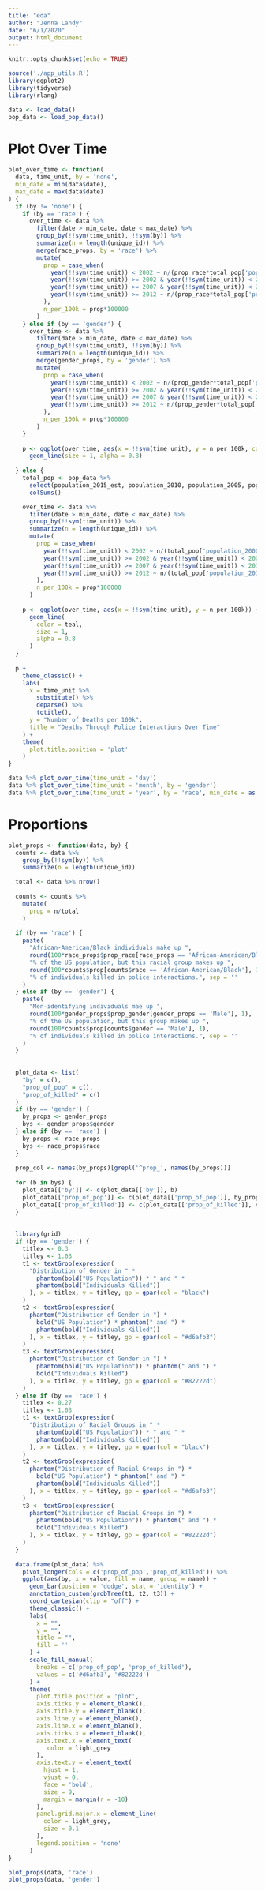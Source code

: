 ```yaml
---
title: "eda"
author: "Jenna Landy"
date: "6/1/2020"
output: html_document
---
```


```r
knitr::opts_chunk$set(echo = TRUE)
```

```r
source('./app_utils.R')
library(ggplot2)
library(tidyverse)
library(rlang)

data <- load_data()
pop_data <- load_pop_data()
```

# Plot Over Time
```r
plot_over_time <- function(
  data, time_unit, by = 'none',
  min_date = min(data$date),
  max_date = max(data$date)
) {
  if (by != 'none') {
    if (by == 'race') {
      over_time <- data %>%
        filter(date > min_date, date < max_date) %>%
        group_by(!!sym(time_unit), !!sym(by)) %>%
        summarize(n = length(unique_id)) %>%
        merge(race_props, by = 'race') %>%
        mutate(
          prop = case_when(
            year(!!sym(time_unit)) < 2002 ~ n/(prop_race*total_pop['population_2000']),
            year(!!sym(time_unit)) >= 2002 & year(!!sym(time_unit)) < 2007 ~ n/(prop_race*total_pop['population_2005']),
            year(!!sym(time_unit)) >= 2007 & year(!!sym(time_unit)) < 2012 ~ n/(prop_race*total_pop['population_2010']),
            year(!!sym(time_unit)) >= 2012 ~ n/(prop_race*total_pop['population_2015_est'])
          ),
          n_per_100k = prop*100000
        )
    } else if (by == 'gender') {
      over_time <- data %>%
        filter(date > min_date, date < max_date) %>%
        group_by(!!sym(time_unit), !!sym(by)) %>%
        summarize(n = length(unique_id)) %>%
        merge(gender_props, by = 'gender') %>%
        mutate(
          prop = case_when(
            year(!!sym(time_unit)) < 2002 ~ n/(prop_gender*total_pop['population_2000']),
            year(!!sym(time_unit)) >= 2002 & year(!!sym(time_unit)) < 2007 ~ n/(prop_gender*total_pop['population_2005']),
            year(!!sym(time_unit)) >= 2007 & year(!!sym(time_unit)) < 2012 ~ n/(prop_gender*total_pop['population_2010']),
            year(!!sym(time_unit)) >= 2012 ~ n/(prop_gender*total_pop['population_2015_est'])
          ),
          n_per_100k = prop*100000
        )
    }
    
    p <- ggplot(over_time, aes(x = !!sym(time_unit), y = n_per_100k, color = !!sym(by))) +
      geom_line(size = 1, alpha = 0.8) 
    
  } else {
    total_pop <- pop_data %>%
      select(population_2015_est, population_2010, population_2005, population_2000) %>%
      colSums()

    over_time <- data %>%
      filter(date > min_date, date < max_date) %>%
      group_by(!!sym(time_unit)) %>%
      summarize(n = length(unique_id)) %>%
      mutate(
        prop = case_when(
          year(!!sym(time_unit)) < 2002 ~ n/(total_pop['population_2000']),
          year(!!sym(time_unit)) >= 2002 & year(!!sym(time_unit)) < 2007 ~ n/(total_pop['population_2005']),
          year(!!sym(time_unit)) >= 2007 & year(!!sym(time_unit)) < 2012 ~ n/(total_pop['population_2010']),
          year(!!sym(time_unit)) >= 2012 ~ n/(total_pop['population_2015_est'])
        ),
        n_per_100k = prop*100000
      )
    
    p <- ggplot(over_time, aes(x = !!sym(time_unit), y = n_per_100k)) +
      geom_line(
        color = teal,
        size = 1,
        alpha = 0.8
      ) 
  }
  
  p +
    theme_classic() +
    labs(
      x = time_unit %>% 
        substitute() %>% 
        deparse() %>% 
        totitle(),
      y = "Number of Deaths per 100k",
      title = "Deaths Through Police Interactions Over Time"
    ) +
    theme(
      plot.title.position = 'plot'
    )
}

data %>% plot_over_time(time_unit = 'day')
data %>% plot_over_time(time_unit = 'month', by = 'gender')
data %>% plot_over_time(time_unit = 'year', by = 'race', min_date = as.Date('2010-01-01'))
```

# Proportions
```r
plot_props <- function(data, by) {
  counts <- data %>%
    group_by(!!sym(by)) %>%
    summarize(n = length(unique_id))

  total <- data %>% nrow()
  
  counts <- counts %>%
    mutate(
      prop = n/total
    )
  
  if (by == 'race') {
    paste(
      "African-American/Black individuals make up ",
      round(100*race_props$prop_race[race_props == 'African-American/Black'], 1),
      "% of the US population, but this racial group makes up ",
      round(100*counts$prop[counts$race == 'African-American/Black'], 1),
      "% of individuals killed in police interactions.", sep = ''
    )
  } else if (by == 'gender') {
    paste(
      "Men-identifying individuals mae up ",
      round(100*gender_props$prop_gender[gender_props == 'Male'], 1),
      "% of the US population, but this group makes up ",
      round(100*counts$prop[counts$gender == 'Male'], 1),
      "% of individuals killed in police interactions.", sep = ''
    )
  }
  
  
  plot_data <- list(
    "by" = c(),
    "prop_of_pop" = c(),
    "prop_of_killed" = c()
  )
  if (by == 'gender') {
    by_props <- gender_props
    bys <- gender_props$gender
  } else if (by == 'race') {
    by_props <- race_props
    bys <- race_props$race
  }
  
  prop_col <- names(by_props)[grepl('^prop_', names(by_props))]
  
  for (b in bys) {
    plot_data[['by']] <- c(plot_data[['by']], b)
    plot_data[['prop_of_pop']] <- c(plot_data[['prop_of_pop']], by_props[[prop_col]][by_props == b])
    plot_data[['prop_of_killed']] <- c(plot_data[['prop_of_killed']], counts$prop[counts[[by]] == b])
  }
  
  
  library(grid)
  if (by == 'gender') {
    titlex <- 0.3
    titley <- 1.03
    t1 <- textGrob(expression(
      "Distribution of Gender in " * 
        phantom(bold("US Population")) * " and " * 
        phantom(bold("Individuals Killed"))
      ), x = titlex, y = titley, gp = gpar(col = "black")
    )
    t2 <- textGrob(expression(
      phantom("Distribution of Gender in ") * 
        bold("US Population") * phantom(" and ") * 
        phantom(bold("Individuals Killed"))
      ), x = titlex, y = titley, gp = gpar(col = "#d6afb3")
    )
    t3 <- textGrob(expression(
      phantom("Distribution of Gender in ") * 
        phantom(bold("US Population")) * phantom(" and ") * 
        bold("Individuals Killed")
      ), x = titlex, y = titley, gp = gpar(col = "#82222d")
    )
  } else if (by == 'race') {
    titlex <- 0.27
    titley <- 1.03
    t1 <- textGrob(expression(
      "Distribution of Racial Groups in " * 
        phantom(bold("US Population")) * " and " * 
        phantom(bold("Individuals Killed"))
      ), x = titlex, y = titley, gp = gpar(col = "black")
    )
    t2 <- textGrob(expression(
      phantom("Distribution of Racial Groups in ") * 
        bold("US Population") * phantom(" and ") * 
        phantom(bold("Individuals Killed"))
      ), x = titlex, y = titley, gp = gpar(col = "#d6afb3")
    )
    t3 <- textGrob(expression(
      phantom("Distribution of Racial Groups in ") * 
        phantom(bold("US Population")) * phantom(" and ") * 
        bold("Individuals Killed")
      ), x = titlex, y = titley, gp = gpar(col = "#82222d")
    )
  }
  
  data.frame(plot_data) %>%
    pivot_longer(cols = c('prop_of_pop','prop_of_killed')) %>%
    ggplot(aes(by, x = value, fill = name, group = name)) +
      geom_bar(position = 'dodge', stat = 'identity') +
      annotation_custom(grobTree(t1, t2, t3)) +
      coord_cartesian(clip = "off") +
      theme_classic() +
      labs(
        x = "",
        y = "",
        title = "",
        fill = ''
      ) +
      scale_fill_manual(
        breaks = c('prop_of_pop', 'prop_of_killed'),
        values = c('#d6afb3', '#82222d')
      ) +
      theme(
        plot.title.position = 'plot',
        axis.ticks.y = element_blank(),
        axis.title.y = element_blank(),
        axis.line.y = element_blank(),
        axis.line.x = element_blank(),
        axis.ticks.x = element_blank(),
        axis.text.x = element_text(
           color = light_grey
        ),
        axis.text.y = element_text(
          hjust = 1,
          vjust = 0,
          face = 'bold',
          size = 9,
          margin = margin(r = -10)
        ),
        panel.grid.major.x = element_line(
          color = light_grey,
          size = 0.1
        ),
        legend.position = 'none'
      ) 
}

plot_props(data, 'race')
plot_props(data, 'gender')
```







